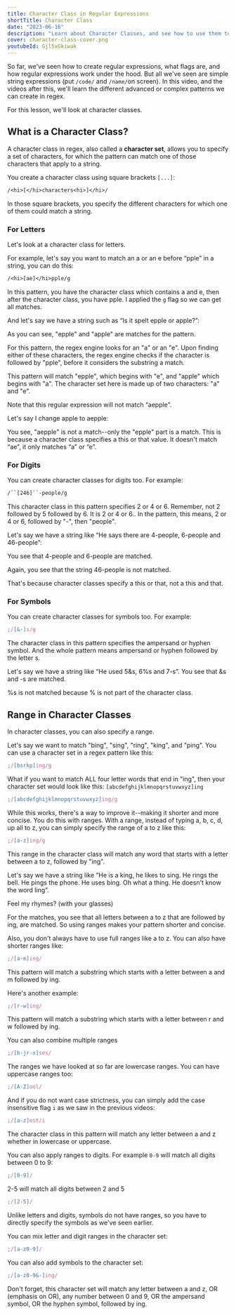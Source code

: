 ```yaml
---
title: Character Class in Regular Expressions
shortTitle: Character Class
date: "2023-06-16"
description: "Learn about Character Classes, and see how to use them to write advanced regular expressions"
cover: character-class-cover.png
youtubeId: Gjl5xGkiwak
---
```


So far, we've seen how to create regular expressions, what flags are, and how regular expressions work under the hood. But all we've seen are simple string expressions (put `/code/` and `/name/`on screen). In this video, and the videos after this, we'll learn the different advanced or complex patterns we can create in regex.

For this lesson, we'll look at character classes.

## What is a Character Class?

A character class in regex, also called a **character set**, allows you to specify a set of characters, for which the pattern can match one of those characters that apply to a string.

You create a character class using square brackets `[...]`:

```txt
/<hi>[</hi>characters<hi>]</hi>/
```

In those square brackets, you specify the different characters for which one of them could match a string.

### For Letters

Let's look at a character class for letters.

For example, let's say you want to match an a or an e before “pple” in a string, you can do this:

```txt
/<hi>[ae]</hi>pple/g
```

In this pattern, you have the character class which contains a and e, then after the character class, you have pple. I applied the `g` flag so we can get all matches.

And let's say we have a string such as “Is it spelt epple or apple?”:

<Regex pattern="/[ae]pple/g" input="Is it spelt epple or apple?" />

As you can see, "epple" and "apple" are matches for the pattern.

For this pattern, the regex engine looks for an "a" or an "e". Upon finding either of these characters, the regex engine checks if the character is followed by "pple", before it considers the substring a match.

This pattern will match "epple", which begins with "e", and "apple" which begins with "a". The character set here is made up of two characters: "a" and "e".

Note that this regular expression will not match “aepple”.

Let's say I change apple to aepple:

<Regex pattern="/[ae]pple/g" input="Is it spelt epple or aepple?" />

You see, "aepple" is not a match--only the "epple" part is a match. This is because a character class specifies a this or that value. It doesn't match “ae”, it only matches “a” or “e”.

### For Digits

You can create character classes for digits too. For example:

```txt
/``[246]``-people/g
```

This character class in this pattern specifies 2 or 4 or 6. Remember, not 2 followed by 5 followed by 6. It is 2 or 4 or 6.. In the pattern, this means, 2 or 4 or 6, followed by "-", then "people".

Let's say we have a string like “He says there are 4-people, 6-people and 46-people”:

<Regex pattern="/[246]-people/g" input="He says there are 4-people, 6-people and 46-people" />

You see that 4-people and 6-people are matched.

Again, you see that the string 46-people is not matched.

That's because character classes specify a this or that, not a this and that.

### For Symbols

You can create character classes for symbols too. For example:

```jsx
;/[&-]s/g
```

The character class in this pattern specifies the ampersand or hyphen symbol. And the whole pattern means ampersand or hyphen followed by the letter s.

Let's say we have a string like “He used 5&s, 6%s and 7-s”. You see that &s and -s are matched.

%s is not matched because % is not part of the character class.

## Range in Character Classes

In character classes, you can also specify a range.

Let's say we want to match "bing", "sing", "ring", "king", and "ping". You can use a character set in a regex pattern like this:

```jsx
;/[bsrkp]ing/g
```

What if you want to match ALL four letter words that end in "ing", then your character set would look like this:
`[abcdefghijklmnopqrstuvwxyz]ing`

```jsx
;/[abcdefghijklmnopqrstuvwxyz]ing/g
```

While this works, there's a way to improve it--making it shorter and more concise. You do this with ranges. With a range, instead of typing a, b, c, d, up all to z, you can simply specify the range of a to z like this:

```jsx
;/[a-z]ing/g
```

This range in the character class will match any word that starts with a letter between a to z, followed by "ing".

Let's say we have a string like “He is a king, he likes to sing. He rings the bell. He pings the phone. He uses bing. Oh what a thing. He doesn't know the word ling”.

Feel my rhymes? (with your glasses)

For the matches, you see that all letters between a to z that are followed by ing, are matched. So using ranges makes your pattern shorter and concise.

Also, you don't always have to use full ranges like a to z. You can also have shorter ranges like:

```jsx
;/[a-m]ing/
```

This pattern will match a substring which starts with a letter between a and m followed by ing.

Here's another example:

```jsx
;/[r-w]ing/
```

This pattern will match a substring which starts with a letter between r and w followed by ing.

You can also combine multiple ranges

```jsx
;/[b-jr-x]ses/
```

The ranges we have looked at so far are lowercase ranges. You can have uppercase ranges too:

```jsx
;/[A-Z]ool/
```

And if you do not want case strictness, you can simply add the case insensitive flag `i` as we saw in the previous videos:

```jsx
;/[a-z]est/i
```

The character class in this pattern will match any letter between a and z whether in lowercase or uppercase.

You can also apply ranges to digits. For example `0-9` will match all digits between 0 to 9:

```jsx
;/[0-9]/
```

2-5 will match all digits between 2 and 5

```jsx
;/[2-5]/
```

Unlike letters and digits, symbols do not have ranges, so you have to directly specify the symbols as we've seen earlier.

You can mix letter and digit ranges in the character set:

```jsx
;/[a-z0-9]/
```

You can also add symbols to the character set:

```jsx
;/[a-z0-9&-]ing/
```

Don't forget, this character set will match any letter between a and z, OR (emphasis on OR), any number between 0 and 9, OR the ampersand symbol, OR the hyphen symbol, followed by ing.

